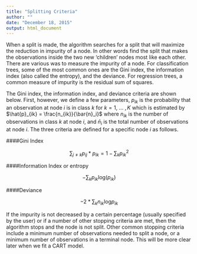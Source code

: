 ```yaml
---
title: "Splitting Criteria"
author: ""
date: "December 18, 2015"
output: html_document
---
```


When a split is made, the algorithm searches for a split that will maximize the reduction in impurity of a node.  In other words find the split that makes the observations inside the two new 'children' nodes most like each other.  There are various was to measure the impurity of a node. For classification trees, some of the most common ones are the Gini index, the information index (also called the entropy), and the deviance.  For regression trees, a common measure of impurity is the residual sum of squares.  

The Gini index, the information index, and deviance criteria are shown below.  First, however, we define a few parameters, $p_{ik}$ is the probability that an observation at node $i$ is in class $k$ for $k=1,$ ... $, K$ which is estimated by $\hat{p}_{ik} = \frac{n_{ik}}{\bar{n}_i}$ where  $n_{ik}$ is the number of observations in class $k$ at node $i$, and $\bar{n}_i$ is the total number of observations at node $i$.  The three criteria are defined for a specific node $i$ as follows.  


\vspace{3mm}
####Gini Index 

$$
\sum_{j \ne k} p_{ij}*p_{ik} = 1-\sum_{k}p_{ik}^2
$$

####Information Index or entropy

$$
-\sum_{k}p_{ik}\mbox{log}(p_{ik})
$$

####Deviance

$$
-2* \sum_{k} n_{ik}\mbox{log}p_{ik} 
$$


\vspace{3m}
If the impurity is not decreased by a certain percentage (usually specified by the user) or if a number of other stopping criteria are met, then the algorithm stops and the node is not split. Other common stopping criteria include a minimum number of observations needed to split a node, or a minimum number of observations in a terminal node. This will be more clear later when we fit a CART model.  